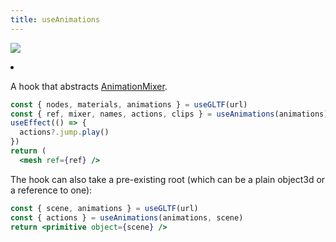 ```yaml
---
title: useAnimations
---
```


[![](https://img.shields.io/badge/-storybook-%23ff69b4)](https://drei.pmnd.rs/?path=/story/abstractions-useanimations--use-animations-st)

<Grid cols={4}>
  <li>
    <Codesandbox id="pecl6" />
  </li>
</Grid>

A hook that abstracts [AnimationMixer](https://threejs.org/docs/#api/en/animation/AnimationMixer).

```jsx
const { nodes, materials, animations } = useGLTF(url)
const { ref, mixer, names, actions, clips } = useAnimations(animations)
useEffect(() => {
  actions?.jump.play()
})
return (
  <mesh ref={ref} />
```

The hook can also take a pre-existing root (which can be a plain object3d or a reference to one):

```jsx
const { scene, animations } = useGLTF(url)
const { actions } = useAnimations(animations, scene)
return <primitive object={scene} />
```
